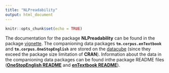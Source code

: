 ```yaml
---
title: "NLPreadability"
output: html_document
---
```


```r
knitr::opts_chunk$set(echo = TRUE)
```

The documentation for the package **NLPreadability** can be found in 
the package [vignette](vignettes/NLPreadability.pdf).
The companioning data packages **`tm.corpus.enTextbook`** and **`tm.corpus.OneStopEnglish`**
are stored on the [datacube](https://datacube.wu.ac.at/) (since they exceed the package size 
limitation of **CRAN**).
Information about the data in the companioning data packages can be found inthe package 
README files 
([**OneStopEnglish README**](vignettes/ose_README.html) and 
[**enTextbook README**](vignettes/entb_README.html)).

